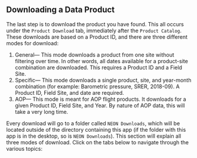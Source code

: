 ## Downloading a Data Product

The last step is to download the product you have found. This all occurs under the `Product Download` tab, immediately after the `Product Catalog`. These downloads are based on a Product ID, and there are three different modes for download:

1. General— This mode downloads a product from one site without filtering over time. In other words, all dates available for a product-site combination are downloaded. This requires a Product ID and a Field Site.
2. Specific— This mode downloads a single product, site, and year-month combination (for example: Barometric pressure, SRER, 2018-09). A Product ID, Field Site, and date are required.
3. AOP— This mode is meant for AOP flight products. It downloads for a given Product ID, Field Site, and Year. By nature of AOP data, this will take a very long time.

Every download will go to a folder called `NEON Downloads`, which will be located outside of the directory containing this app (if the folder with this app is in the desktop, so is `NEON Downloads`). This section will explain all three modes of download. Click on the tabs below to navigate through the various topics:
